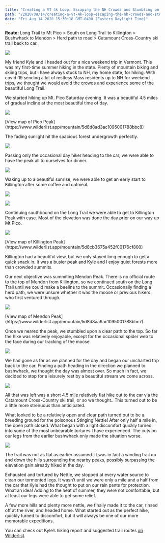 ```yaml
---
title: "Creating a VT 4k Loop: Escaping the NH Crowds and Stumbling on some Stinging Nettle"
path: "/2020/08/14/creating-a-vt-4k-loop-escaping-the-nh-crowds-and-stumbling-on-some-stinging-nettle/"
date: "Fri Aug 14 2020 15:30:18 GMT-0400 (Eastern Daylight Time)"
---
```


**Route:** Long Trail to Mt Pico &gt; South on Long Trail to Killington &gt; Bushwhack to Mendon &gt; Herd path to road &gt; Catamount Cross-Country ski trail back to car.

![](http://reconnect.life/wp-content/uploads/2020/08/bti5j5fjg0h51-500x282.png)

 My friend Kyle and I headed out for a nice weekend trip in Vermont. This was my first-time summer hiking in the state. Plenty of mountain biking and skiing trips, but I have always stuck to NH, my home state, for hiking. With covid-19 sending a lot of restless Mass residents up to NH for weekend trips, we thought we would avoid the crowds and experience some of the beautiful Long Trail.

 We started hiking up Mt. Pico Saturday evening. It was a beautiful 4.5 miles of gradual incline at the most beautiful time of day.

[![](http://reconnect.life/wp-content/uploads/2020/08/e2biwhg2i0h51-500x195.png)](https://www.wilderlist.app/mountain/5d8d8ad3ac1095001788bbc8)

<Figcaption>[View map of Pico Peak](https://www.wilderlist.app/mountain/5d8d8ad3ac1095001788bbc8)</Figcaption>

 The fading sunlight hit the spacious forest undergrowth perfectly.

![](http://reconnect.life/wp-content/uploads/2020/08/ahecmjk7j0h51-500x375.png)

 Passing only the occasional day hiker heading to the car, we were able to have the peak all to ourselves for dinner.

![](http://reconnect.life/wp-content/uploads/2020/08/nk4k8nbvh0h51-500x281.png)

 Waking up to a beautiful sunrise, we were able to get an early start to Killington after some coffee and oatmeal.

![](http://reconnect.life/wp-content/uploads/2020/08/tzjdudxqh0h51-500x281.png)

![](http://reconnect.life/wp-content/uploads/2020/08/lkw4vcosh0h51-500x281.png)

 Continuing southbound on the Long Trail we were able to get to Killington Peak with ease. Most of the elevation was done the day prior on our way up Mt Pico.

[![](http://reconnect.life/wp-content/uploads/2020/08/t5nnpnnph0h51-500x349.png)](https://www.wilderlist.app/mountain/5d8cb3675a452f00176cf800)

<Figcaption>[View map of Killington Peak](https://www.wilderlist.app/mountain/5d8cb3675a452f00176cf800)</Figcaption>

 Killington had a beautiful view, but we only stayed long enough to get a quick snack in. It was a busier peak and Kyle and I enjoy quiet forests more than crowded summits.

 Our next objective was summiting Mendon Peak. There is no official route to the top of Mendon from Killington, so we continued south on the Long Trail until we could make a beeline to the summit. Occasionally finding a herd path, we were unsure whether it was the moose or previous hikers who first ventured through.

[![](http://reconnect.life/wp-content/uploads/2020/08/zmxq16zih0h51-500x346.png)](https://www.wilderlist.app/mountain/5d8d8aa9ac1095001788bbc7)

<Figcaption>[View map of Mendon Peak](https://www.wilderlist.app/mountain/5d8d8aa9ac1095001788bbc7)</Figcaption>

 Once we neared the peak, we stumbled upon a clear path to the top. So far the hike was relatively enjoyable, except for the occasional spider web to the face during our tracking of the moose.

![](http://reconnect.life/wp-content/uploads/2020/08/wgkgh1vah0h51-500x375.png)

 We had gone as far as we planned for the day and began our uncharted trip back to the car. Finding a path heading in the direction we planned to bushwhack, we thought the day was almost over. So much in fact, we decided to stop for a leisurely rest by a beautiful stream we come across.

![](http://reconnect.life/wp-content/uploads/2020/08/mendonriver-small-500x281.jpg)

 All that was left was a short 4.5 mile relatively flat hike out to the car via the Catamount Cross-Country ski trail, or so we thought.. This turned out to be a little more strenuous than anticipated.

 What looked to be a relatively open and clear path turned out to be a breeding ground for the poisonous Stinging Nettle! After only half a mile in, the open path closed. What began with a light discomfort quickly turned into some of the most unbearable tortures I have experienced. The cuts on our legs from the earlier bushwhack only made the situation worse.

![](http://reconnect.life/wp-content/uploads/2020/08/j9dhf3nug0h51-500x333.jpg)

 The trail was not as flat as earlier assumed. It was in fact a winding trail up and down the hills surrounding the nearby peaks, possibly surpassing the elevation gain already hiked in the day.

 Exhausted and tortured by Nettle, we stopped at every water source to clean our tormented legs. It wasn’t until we were only a mile and a half from the car that Kyle had the thought to put on our rain pants for protection. What an idea! Adding to the heat of summer, they were not comfortable, but at least our legs were able to get some relief.

 A few more hills and plenty more nettle, we finally made it to the car, rinsed off at the river, and headed home. What started out as the perfect hike, quickly turned to discomfort, but it will always be one of our more memorable expeditions.

 You can check out Kyle’s hiking report and suggested trail routes [on Wilderlist](https://www.wilderlist.app/mountain/5d8cb3675a452f00176cf800).

